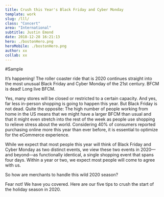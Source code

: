 ```yaml
---
title: Crush this Year's Black Friday and Cyber Monday
template: work
slug: /lll/
class: "Concert"
area: "International"
subtitle: Justin Emond
date: 2018-12-28 16:21:13
hero: ./bostonHero.png
heroMobile: ./bostonHero.png
author: xx
collab: xx
---
```

#Sample

It’s happening! The roller coaster ride that is 2020 continues straight into the most unusual Black Friday and Cyber Monday of the 21st century. BFCM is dead! Long live BFCM.

Yes, many stores will be closed or restricted to a certain capacity. And yes, far less in-person shopping is going to happen this year. But Black Friday is not dead. Quite the opposite: The high number of people working from home in the US means that we might have a larger BFCM than usual and that it might even stretch into the rest of the week as people use shopping to relieve stress about the world. Considering 40% of consumers reported purchasing online more this year than ever before, it is essential to optimize for the eCommerce experience.

While we expect that most people this year will think of Black Friday and Cyber Monday as two distinct events, we view these two events in 2020—and beyond—as functionally identical, a single shopping event that spans four days. Within a year or two, we expect most people will come to agree with us.

So how are merchants to handle this wild 2020 season?

Fear not! We have you covered. Here are our five tips to crush the start of the holiday season in 2020.